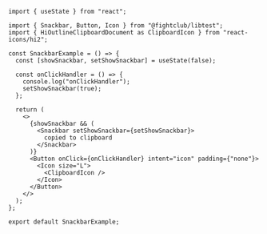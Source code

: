 ```tsx
import { useState } from "react";

import { Snackbar, Button, Icon } from "@fightclub/libtest";
import { HiOutlineClipboardDocument as ClipboardIcon } from "react-icons/hi2";

const SnackbarExample = () => {
  const [showSnackbar, setShowSnackbar] = useState(false);

  const onClickHandler = () => {
    console.log("onClickHandler");
    setShowSnackbar(true);
  };

  return (
    <>
      {showSnackbar && (
        <Snackbar setShowSnackbar={setShowSnackbar}>
          copied to clipboard
        </Snackbar>
      )}
      <Button onClick={onClickHandler} intent="icon" padding={"none"}>
        <Icon size="L">
          <ClipboardIcon />
        </Icon>
      </Button>
    </>
  );
};

export default SnackbarExample;
```
